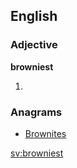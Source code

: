 ==English==

===Adjective===
'''browniest'''

# {{en-superlative of|browny}}

===Anagrams===
* [[Brownites#English|Brownites]]

[[sv:browniest]]